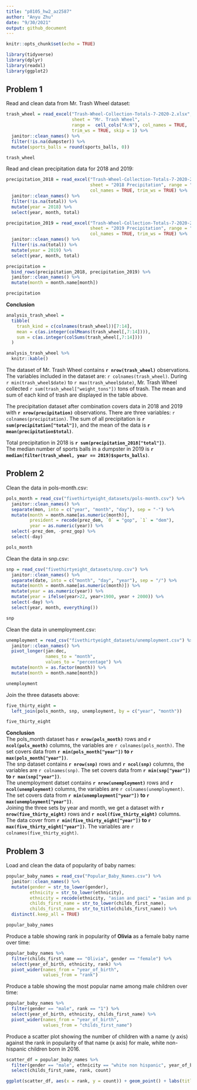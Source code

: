 ```yaml
---
title: "p8105_hw2_az2587"
author: "Anyu Zhu"
date: "9/30/2021"
output: github_document
---
```


```r
knitr::opts_chunk$set(echo = TRUE)
```

```r
library(tidyverse)
library(dplyr)
library(readxl)
library(ggplot2)
```

## Problem 1

Read and clean data from Mr. Trash Wheel dataset:
```r
trash_wheel = read_excel("Trash-Wheel-Collection-Totals-7-2020-2.xlsx",
                         sheet = "Mr. Trash Wheel",
                         range =  cell_cols("A:N"), col_names = TRUE, 
                         trim_ws = TRUE, skip = 1) %>%
  janitor::clean_names() %>%
  filter(!is.na(dumpster)) %>% 
  mutate(sports_balls = round(sports_balls, 0))

trash_wheel
```

Read and clean precipitation data for 2018 and 2019:
```r
precipitation_2018 = read_excel("Trash-Wheel-Collection-Totals-7-2020-2.xlsx",
                                sheet = "2018 Precipitation", range = "A2:B14", 
                                col_names = TRUE, trim_ws = TRUE) %>% 
  janitor::clean_names() %>% 
  filter(!is.na(total)) %>% 
  mutate(year = 2018) %>% 
  select(year, month, total)

precipitation_2019 = read_excel("Trash-Wheel-Collection-Totals-7-2020-2.xlsx",
                                sheet = "2019 Precipitation", range = "A2:B14", 
                                col_names = TRUE, trim_ws = TRUE) %>% 
  janitor::clean_names() %>% 
  filter(!is.na(total)) %>% 
  mutate(year = 2019) %>% 
  select(year, month, total)

precipitation = 
  bind_rows(precipitation_2018, precipitation_2019) %>% 
  janitor::clean_names() %>% 
  mutate(month = month.name[month])

precipitation
```
**Conclusion**
```r
analysis_trash_wheel = 
  tibble(
    trash_kind = c(colnames(trash_wheel))[7:14],
    mean = c(as.integer(colMeans(trash_wheel[,7:14]))),
    sum = c(as.integer(colSums(trash_wheel[,7:14])))
  ) 

analysis_trash_wheel %>% 
  knitr::kable()
```
The dataset of Mr. Trash Wheel contains **`r nrow(trash_wheel)`** observations. The variables included in the dataset are: `r colnames(trash_wheel)`. During `r min(trash_wheel$date)` to `r max(trash_wheel$date)`, Mr. Trash Wheel collected `r sum(trash_wheel["weight_tons"])` tons of trash. The mean and sum of each kind of trash are displayed in the table above.\

The precipitation dataset after combination covers data in 2018 and 2019 with **`r nrow(precipitation)`** observations. There are three variables: `r colnames(precipitation)`. The sum of all precipitation is **`r sum(precipitation["total"])`**, and the mean of the data is **`r mean(precipitation$total)`**.

Total precipitation in 2018 is **`r sum(precipitation_2018["total"])`**.\
The median number of sports balls in a dumpster in 2019 is **`r median(filter(trash_wheel, year == 2019)$sports_balls)`**.


## Problem 2

Clean the data in pols-month.csv:
```r
pols_month = read_csv("fivethirtyeight_datasets/pols-month.csv") %>% 
  janitor::clean_names() %>% 
  separate(mon, into = c("year", "month", "day"), sep = "-") %>% 
  mutate(month = month.name[as.numeric(month)],
         president = recode(prez_dem, `0` = "gop", `1` = "dem"),
         year = as.numeric(year)) %>% 
  select(-prez_dem, -prez_gop) %>% 
  select(-day)

pols_month
```
Clean the data in snp.csv:
```r
snp = read_csv("fivethirtyeight_datasets/snp.csv") %>% 
  janitor::clean_names() %>% 
  separate(date, into = c("month", "day", "year"), sep = "/") %>% 
  mutate(month = month.name[as.numeric(month)]) %>% 
  mutate(year = as.numeric(year)) %>% 
  mutate(year = ifelse(year>22, year+1900, year + 2000)) %>% 
  select(-day) %>% 
  select(year, month, everything())

snp
```

Clean the data in unemployment.csv:
```r
unemployment = read_csv("fivethirtyeight_datasets/unemployment.csv") %>% 
  janitor::clean_names() %>% 
  pivot_longer(jan:dec,
               names_to = "month",
               values_to = "percentage") %>% 
  mutate(month = as.factor(month)) %>% 
  mutate(month = month.name[month])

unemployment
```
Join the three datasets above:
```r
five_thirty_eight = 
  left_join(pols_month, snp, unemployment, by = c("year", "month"))

five_thirty_eight
```

**Conclusion**\
The pols_month dataset has **`r nrow(pols_month)`** rows and **`r ncol(pols_month)`** columns, the variables are `r colnames(pols_month)`. The set covers data from **`r min(pols_month["year"])` to `r max(pols_month["year"])`**. \
The snp dataset contains **`r nrow(snp)`** rows and **`r ncol(snp)`** columns, the variables are `r colnames(snp)`. The set covers data from **`r min(snp["year"])` to `r max(snp["year"])`**. \
The unemployment datset contains **`r nrow(unemployment)`** rows and **`r ncol(unemployment)`** columns, the variables are `r colnames(unemployment)`. The set covers data from **`r min(unemployment["year"])` to `r max(unemployment["year"])`**. \
Joining the three sets by year and month, we get a dataset with **`r nrow(five_thirty_eight)`** rows and **`r ncol(five_thirty_eight)`** columns. The data cover from **`r min(five_thirty_eight["year"])` to `r max(five_thirty_eight["year"])`**. The variables are `r colnames(five_thirty_eight)`.

## Problem 3

Load and clean the data of popularity of baby names:
```r
popular_baby_names = read_csv("Popular_Baby_Names.csv") %>% 
  janitor::clean_names() %>% 
  mutate(gender = str_to_lower(gender),
         ethnicity = str_to_lower(ethnicity),
         ethnicity = recode(ethnicity, "asian and paci" = "asian and pacific islander", "black non hisp" = "black non hispanic", "white non hisp" = "white non hispanic"),
         childs_first_name = str_to_lower(childs_first_name),
         childs_first_name = str_to_title(childs_first_name)) %>% 
  distinct(.keep_all = TRUE)

popular_baby_names
```

Produce a table showing rank in popularity of **Olivia** as a female baby name over time:
```r
popular_baby_names %>% 
  filter(childs_first_name == "Olivia", gender == "female") %>% 
  select(year_of_birth, ethnicity, rank) %>% 
  pivot_wider(names_from = "year_of_birth",
              values_from = "rank")
```
Produce a table showing the most popular name among male children over time:
```r
popular_baby_names %>% 
  filter(gender == "male", rank == "1") %>% 
  select(year_of_birth, ethnicity, childs_first_name) %>% 
  pivot_wider(names_from = "year_of_birth",
              values_from = "childs_first_name")
```
Produce a scatter plot showing the number of children with a name (y axis) against the rank in popularity of that name (x axis) for male, white non-hispanic children born in 2016.
```r
scatter_df = popular_baby_names %>% 
  filter(gender == "male", ethnicity == "white non hispanic", year_of_birth == 2016) %>% 
  select(childs_first_name, rank, count)

ggplot(scatter_df, aes(x = rank, y = count)) + geom_point() + labs(title = "rank in popularity VS number of children with a name") + theme(plot.title = element_text(face = "bold", hjust = 0.5))
```




